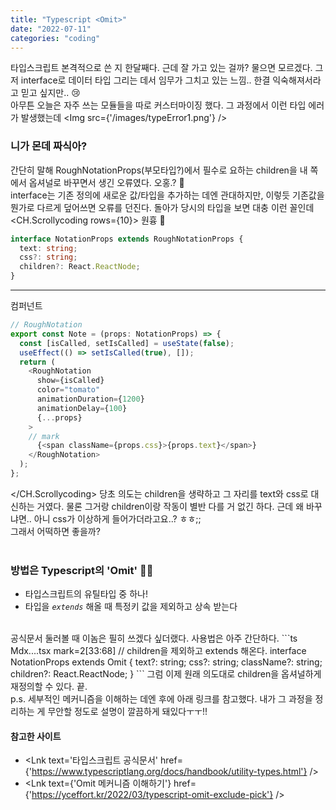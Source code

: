 ```yaml
---
title: "Typescript <Omit>"
date: "2022-07-11"
categories: "coding"
---
```


타입스크립트 본격적으로 쓴 지 한달째다. 근데 잘 가고 있는 걸까? 물으면 모르겠다. 그저 interface로 데이터 타입 그리는 데서 임무가 그치고 있는 느낌.. 한결 익숙해져서라고 믿고 싶지만.. 😢
<br/>
아무튼 오늘은 자주 쓰는 모듈들을 따로 커스터마이징 했다. 그 과정에서 이런 타입 에러가 발생했는데
<Img src={'/images/typeError1.png'} />
<br/>

### 니가 몬데 짜식아?
간단히 말해 RoughNotationProps(부모타입?)에서 필수로 요하는 children을 내 쪽에서 옵셔널로 바꾸면서 생긴 오류였다. 오홍.? 🤔  
interface는 기존 정의에 새로운 값/타입을 추가하는 데엔 관대하지만, 이렇듯 기존값을 뭔가로 다르게 덮어쓰면 오류를 던진다. 돌아가 당시의 타입을 보면 대충 이런 꼴인데
<CH.Scrollycoding rows={10}>
  원흉 👾
  ```ts MdxComponents.tsx focus=4 
  interface NotationProps extends RoughNotationProps {
    text: string;
    css?: string;
    children?: React.ReactNode;
  }
  ```
  ---
  컴퍼넌트
  ```ts Mdx....tsx mark=2[29:41]
  // RoughNotation
  export const Note = (props: NotationProps) => {
    const [isCalled, setIsCalled] = useState(false);
    useEffect(() => setIsCalled(true), []);
    return (
      <RoughNotation
        show={isCalled}
        color="tomato"
        animationDuration={1200}
        animationDelay={100}
        {...props}
      >
      // mark
        {<span className={props.css}>{props.text}</span>}
      </RoughNotation>
    );
  };
  ```
</CH.Scrollycoding>
당초 의도는 children을 생략하고 그 자리를 text와 css로 대신하는 거였다. 물론 그거랑 children이랑 작동이 별반 다를 거 없긴 하다. 근데 왜 바꾸냐면.. 아니 css가 이상하게 들어가더라고요..? ㅎㅎ;;   
그래서 어떡하면 좋을까?  
<br/>
### 방법은 Typescript의 'Omit' 💨💨
- 타입스크립트의 유틸타입 중 하나!
- 타입을 _`extends`_ 해올 때 <Note animationDelay={500}>특정키 값을 제외</Note>하고 <Note type="circle" animationDelay={500}>상속</Note> 받는다
<br/>
공식문서 둘러볼 때 이놈은 필히 쓰겠다 싶더랬다. 사용법은 아주 간단하다.
```ts Mdx....tsx mark=2[33:68]
// children을 제외하고 extends 해온다.
interface NotationProps extends Omit<RoughNotationProps, "children"> {
  text?: string;
  css?: string;
  className?: string;
  children?: React.ReactNode;
} 
```
그럼 이제 원래 의도대로 children을 옵셔널하게 재정의할 수 있다. 끝. 
<br/>  
p.s. 세부적인 메커니즘을 이해하는 데엔 후에 아래 링크를 참고했다. 내가 그 과정을 정리하는 게 무안할 정도로 설명이 깔끔하게 돼있다ㅜㅜ!!  
<br/>

#### 참고한 사이트
- <Lnk text='타입스크립트 공식문서' href={'https://www.typescriptlang.org/docs/handbook/utility-types.html'} />
- <Lnk text={'Omit 메커니즘 이해하기'} href={'https://yceffort.kr/2022/03/typescript-omit-exclude-pick'} />
